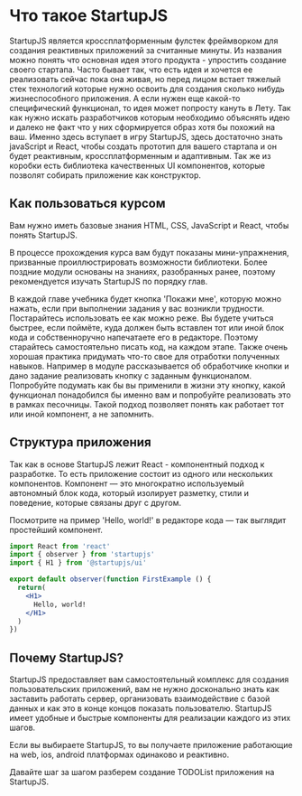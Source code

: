 # Что такое StartupJS

StartupJS является кроссплатформенным фулстек фреймворком для создания реактивных приложений за считанные минуты. Из названия можно понять что основная идея этого продукта - упростить создание своего стартапа. Часто бывает так, что есть идея и хочется ее реализовать сейчас пока она живая, но перед лицом встает тяжелый стек технологий которые нужно освоить для создания сколько нибудь жизнеспособного приложения. А если нужен еще какой-то специфический функционал, то идея может попросту кануть в Лету. Так как нужно искать разработчиков которым необходимо объяснять идею и далеко не факт что у них сформируется образ хотя бы похожий на ваш. Именно здесь вступает в игру StartupJS, здесь достаточно знать javaScript и React, чтобы создать прототип для вашего стартапа и он будет реактивным, кроссплатформенным и адаптивным. Так же из коробки есть библиотека качественных UI компонентов, которые позволят собирать приложение как конструктор.


## Как пользоваться курсом

Вам нужно иметь базовые знания HTML, CSS, JavaScript и React, чтобы понять StartupJS.

В процессе прохождения курса вам будут показаны мини-упражнения, призванные проиллюстрировать возможности библиотеки. Более поздние модули основаны на знаниях, разобранных ранее, поэтому рекомендуется изучать StartupJS по порядку глав.

В каждой главе учебника будет кнопка 'Покажи мне', которую можно нажать, если при выполнении задания у вас возникли трудности. Постарайтесь использовать ее как можно реже. Вы будете учиться быстрее, если поймёте, куда должен быть вставлен тот или иной блок кода и собственноручно напечатаете его в редакторе. Поэтому старайтесь самостоятельно писать код, на каждом этапе. Также очень хорошая практика придумать что-то свое для отработки полученных навыков. Например в модуле рассказывается об обработчике кнопки и дано задание реализовать кнопку с заданным функционалом. Попробуйте подумать как бы вы применили в жизни эту кнопку, какой функционал понадобился бы именно вам и попробуйте реализовать это в рамках песочницы. Такой подход позволяет понять как работает тот или иной компонент, а не запомнить.

## Структура приложения

Так как в основе StartupJS лежит React - компонентный подход к разработке. То есть приложение состоит из одного или нескольких компонентов. Компонент — это многократно используемый автономный блок кода, который изолирует разметку, стили и поведение, которые связаны друг с другом.

Посмотрите на пример 'Hello, world!' в редакторе кода — так выглядит простейший компонент.

```jsx
import React from 'react'
import { observer } from 'startupjs'
import { H1 } from '@startupjs/ui'

export default observer(function FirstExample () {
  return(
    <H1>
      Hello, world!
    </H1>
  )
})
```

## Почему StartupJS?

StartupJS предоставляет вам самостоятельный комплекс для создания пользовательских приложений, вам не нужно досконально знать как заставить работать сервер, организовать взаимодействие с базой данных и как это в конце концов показать пользователю. StartupJS имеет удобные и быстрые компоненты для реализации каждого из этих шагов.

Если вы выбираете StartupJS, то вы получаете приложение работающие на web, ios, android платформах одинаково и реактивно.

Давайте шаг за шагом разберем создание TODOList приложения на StartupJS.

